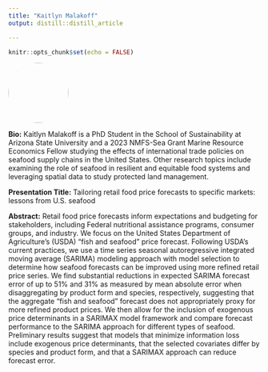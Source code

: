```yaml
---
title: "Kaitlyn Malakoff"
output: distill::distill_article

---
```


```r
knitr::opts_chunk$set(echo = FALSE)
```


:::float-left

<img src="images/Kaitlyn_Malakoff.jpg" style="width: 120px; height: 120px; object-fit: cover; border-radius: 50%;">

**Bio:** Kaitlyn Malakoff is a PhD Student in the School of Sustainability at Arizona State University and a 2023 NMFS-Sea Grant Marine Resource Economics Fellow studying the effects of international trade policies on seafood supply chains in the United States. Other research topics include examining the role of seafood in resilient and equitable food systems and leveraging spatial data to study protected land management.

**Presentation Title:** Tailoring retail food price forecasts to specific markets: lessons from U.S. seafood

**Abstract:** Retail food price forecasts inform expectations and budgeting for stakeholders, including Federal nutritional assistance programs, consumer groups, and industry. We focus on the United States Department of Agriculture’s (USDA) “fish and seafood” price forecast. Following USDA’s current practices, we use a time series seasonal autoregressive integrated moving average (SARIMA) modeling approach with model selection to determine how seafood forecasts can be improved using more refined retail price series. We find substantial reductions in expected SARIMA forecast error of up to 51% and 31% as measured by mean absolute error when disaggregating by product form and species, respectively, suggesting that the aggregate “fish and seafood” forecast does not appropriately proxy for more refined product prices. We then allow for the inclusion of exogenous price determinants in a SARIMAX model framework and compare forecast performance to the SARIMA approach for different types of seafood. Preliminary results suggest that models that minimize information loss include exogenous price determinants, that the selected covariates differ by species and product form, and that a SARIMAX approach can reduce forecast error.


:::









